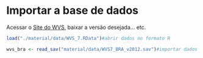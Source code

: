 # Importar a base de dados

Acessar o [Site do WVS](http://www.worldvaluessurvey.org/WVSContents.jsp), baixar a versão desejada... etc.



```r

load("./material/data/WVS_7.RData")#abrir dados no formato R

wvs_bra <- read_sav("material/data/WVS7_BRA_v2012.sav")#importar dados formato SPSS

```




